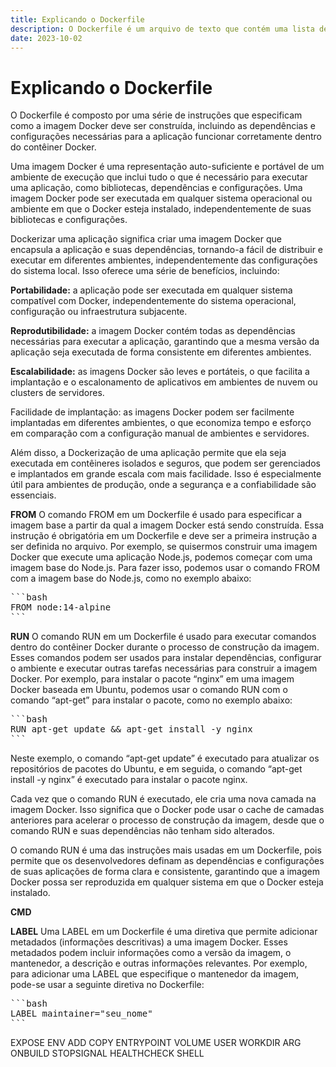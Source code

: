 ```yaml
---
title: Explicando o Dockerfile
description: O Dockerfile é um arquivo de texto que contém uma lista de instruções usadas para criar uma imagem Docker. Ele é usado como entrada para o comando “docker build” que compila uma imagem Docker.
date: 2023-10-02
---
```


# Explicando o Dockerfile

O Dockerfile é composto por uma série de instruções que especificam como a imagem Docker deve ser construída, incluindo as dependências e configurações necessárias para a aplicação funcionar corretamente dentro do contêiner Docker.

Uma imagem Docker é uma representação auto-suficiente e portável de um ambiente de execução que inclui tudo o que é necessário para executar uma aplicação, como bibliotecas, dependências e configurações. Uma imagem Docker pode ser executada em qualquer sistema operacional ou ambiente em que o Docker esteja instalado, independentemente de suas bibliotecas e configurações.

Dockerizar uma aplicação significa criar uma imagem Docker que encapsula a aplicação e suas dependências, tornando-a fácil de distribuir e executar em diferentes ambientes, independentemente das configurações do sistema local. Isso oferece uma série de benefícios, incluindo:

**Portabilidade:** a aplicação pode ser executada em qualquer sistema compatível com Docker, independentemente do sistema operacional, configuração ou infraestrutura subjacente.

**Reprodutibilidade:** a imagem Docker contém todas as dependências necessárias para executar a aplicação, garantindo que a mesma versão da aplicação seja executada de forma consistente em diferentes ambientes.

**Escalabilidade:** as imagens Docker são leves e portáteis, o que facilita a implantação e o escalonamento de aplicativos em ambientes de nuvem ou clusters de servidores.

Facilidade de implantação: as imagens Docker podem ser facilmente implantadas em diferentes ambientes, o que economiza tempo e esforço em comparação com a configuração manual de ambientes e servidores.

Além disso, a Dockerização de uma aplicação permite que ela seja executada em contêineres isolados e seguros, que podem ser gerenciados e implantados em grande escala com mais facilidade. Isso é especialmente útil para ambientes de produção, onde a segurança e a confiabilidade são essenciais.

**FROM**
O comando FROM em um Dockerfile é usado para especificar a imagem base a partir da qual a imagem Docker está sendo construída. Essa instrução é obrigatória em um Dockerfile e deve ser a primeira instrução a ser definida no arquivo. Por exemplo, se quisermos construir uma imagem Docker que execute uma aplicação Node.js, podemos começar com uma imagem base do Node.js. Para fazer isso, podemos usar o comando FROM com a imagem base do Node.js, como no exemplo abaixo:
<pre>
```bash
FROM node:14-alpine
```
</pre>

**RUN**
O comando RUN em um Dockerfile é usado para executar comandos dentro do contêiner Docker durante o processo de construção da imagem. Esses comandos podem ser usados para instalar dependências, configurar o ambiente e executar outras tarefas necessárias para construir a imagem Docker. Por exemplo, para instalar o pacote “nginx” em uma imagem Docker baseada em Ubuntu, podemos usar o comando RUN com o comando “apt-get” para instalar o pacote, como no exemplo abaixo:
<pre>
```bash
RUN apt-get update && apt-get install -y nginx
```
</pre>

Neste exemplo, o comando “apt-get update” é executado para atualizar os repositórios de pacotes do Ubuntu, e em seguida, o comando “apt-get install -y nginx” é executado para instalar o pacote nginx.

Cada vez que o comando RUN é executado, ele cria uma nova camada na imagem Docker. Isso significa que o Docker pode usar o cache de camadas anteriores para acelerar o processo de construção da imagem, desde que o comando RUN e suas dependências não tenham sido alterados.

O comando RUN é uma das instruções mais usadas em um Dockerfile, pois permite que os desenvolvedores definam as dependências e configurações de suas aplicações de forma clara e consistente, garantindo que a imagem Docker possa ser reproduzida em qualquer sistema em que o Docker esteja instalado.

**CMD**

**LABEL**
Uma LABEL em um Dockerfile é uma diretiva que permite adicionar metadados (informações descritivas) a uma imagem Docker. Esses metadados podem incluir informações como a versão da imagem, o mantenedor, a descrição e outras informações relevantes. Por exemplo, para adicionar uma LABEL que especifique o mantenedor da imagem, pode-se usar a seguinte diretiva no Dockerfile:
<pre>
```bash
LABEL maintainer="seu_nome"
```
</pre>

EXPOSE
ENV
ADD
COPY
ENTRYPOINT
VOLUME
USER
WORKDIR
ARG
ONBUILD
STOPSIGNAL
HEALTHCHECK
SHELL